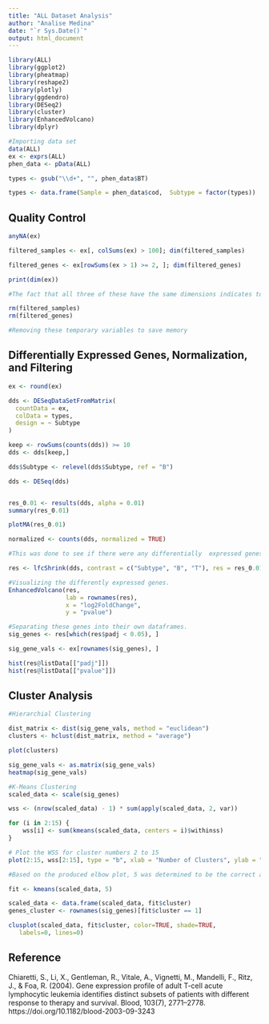 ```yaml
---
title: "ALL Dataset Analysis"
author: "Analise Medina"
date: "`r Sys.Date()`"
output: html_document
---
```


```r

library(ALL)
library(ggplot2)
library(pheatmap)
library(reshape2)
library(plotly)
library(ggdendro)
library(DESeq2)
library(cluster)
library(EnhancedVolcano)
library(dplyr)

#Importing data set
data(ALL)
ex <- exprs(ALL)
phen_data <- pData(ALL)

types <- gsub("\\d+", "", phen_data$BT)

types <- data.frame(Sample = phen_data$cod,  Subtype = factor(types))

```

## Quality Control

```r
anyNA(ex)

filtered_samples <- ex[, colSums(ex) > 100]; dim(filtered_samples)

filtered_genes <- ex[rowSums(ex > 1) >= 2, ]; dim(filtered_genes)

print(dim(ex))

#The fact that all three of these have the same dimensions indicates to me that there are no empty readings within the dataset. 

rm(filtered_samples)
rm(filtered_genes)

#Removing these temporary variables to save memory 

```

## Differentially Expressed Genes, Normalization, and Filtering

```r

ex <- round(ex)

dds <- DESeqDataSetFromMatrix(
  countData = ex,
  colData = types,
  design = ~ Subtype
)

keep <- rowSums(counts(dds)) >= 10
dds <- dds[keep,]

dds$Subtype <- relevel(dds$Subtype, ref = "B")

dds <- DESeq(dds)


res_0.01 <- results(dds, alpha = 0.01)
summary(res_0.01)

plotMA(res_0.01)

normalized <- counts(dds, normalized = TRUE) 

#This was done to see if there were any differentially  expressed genes between the B and T subtypes 

res <- lfcShrink(dds, contrast = c("Subtype", "B", "T"), res = res_0.01, type="normal")

#Visualizing the differently expressed genes. 
EnhancedVolcano(res,
                lab = rownames(res),
                x = "log2FoldChange",
                y = "pvalue")

#Separating these genes into their own dataframes. 
sig_genes <- res[which(res$padj < 0.05), ]

sig_gene_vals <- ex[rownames(sig_genes), ]

hist(res@listData[["padj"]])
hist(res@listData[["pvalue"]])


```


## Cluster Analysis 

```r
#Hierarchial Clustering 

dist_matrix <- dist(sig_gene_vals, method = "euclidean")
clusters <- hclust(dist_matrix, method = "average")

plot(clusters)

sig_gene_vals <- as.matrix(sig_gene_vals)
heatmap(sig_gene_vals)

#K-Means Clustering 
scaled_data <- scale(sig_genes)

wss <- (nrow(scaled_data) - 1) * sum(apply(scaled_data, 2, var))

for (i in 2:15) {
    wss[i] <- sum(kmeans(scaled_data, centers = i)$withinss)
}

# Plot the WSS for cluster numbers 2 to 15
plot(2:15, wss[2:15], type = "b", xlab = "Number of Clusters", ylab = "Within Groups Sum of Squares")

#Based on the produced elbow plot, 5 was determined to be the correct amount of clusters.

fit <- kmeans(scaled_data, 5) 

scaled_data <- data.frame(scaled_data, fit$cluster)
genes_cluster <- rownames(sig_genes)[fit$cluster == 1]

clusplot(scaled_data, fit$cluster, color=TRUE, shade=TRUE,
   labels=0, lines=0)

```


## Reference

Chiaretti, S., Li, X., Gentleman, R., Vitale, A., Vignetti, M., Mandelli, F., Ritz, J., & Foa, R. (2004). Gene expression profile of adult T-cell acute lymphocytic leukemia identifies distinct subsets of patients with different response to therapy and survival. Blood, 103(7), 2771–2778. https://doi.org/10.1182/blood-2003-09-3243




